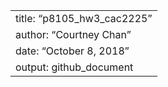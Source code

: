 ---
title: "p8105_hw3_cac2225"
author: "Courtney Chan"
date: "October 8, 2018"
output: github_document
---
